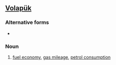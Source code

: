 ==[[Volapük]]==

===Alternative forms===
*{{l|vo|baynsinifegeb}}

===Noun===
{{infl|vo|noun}}

# [[fuel economy]], [[gas mileage]], [[petrol consumption]]